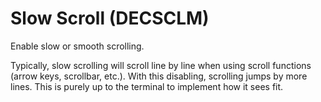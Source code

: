 
# Slow Scroll (DECSCLM)

<VTMode value={4} />

Enable slow or smooth scrolling.

Typically, slow scrolling will scroll line by line when using scroll
functions (arrow keys, scrollbar, etc.). With this disabling, scrolling
jumps by more lines. This is purely up to the terminal to implement how it
sees fit.
